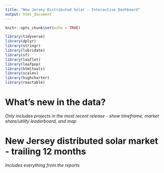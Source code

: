 ```yaml
---
title: "New Jersey Distributed Solar - Interactive Dashboard"
output: html_document
---
```


```r
knitr::opts_chunk$set(echo = TRUE)
```

```r
library(tidyverse)
library(dplyr)
library(stringr)
library(lubridate)
library(sf)
library(leaflet)
library(leafpop)
library(htmltools)
library(scales)
library(highcharter)
library(reactable)
```

# What's new in the data?

*Only includes projects in the most recent release - show timeframe, market share/utility leaderboard, and map*

# New Jersey distributed solar market - trailing 12 months

*Includes everything from the reports*
